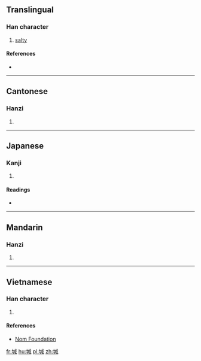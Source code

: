==Translingual==

===Han character===
{{Han char|rn=32|rad=土|as=09|sn=12|four=4315<sub>0</sub>|canj=土戈竹口 (GIHR)|ids=⿰[[土]][[咸]]}}

# [[salty]]

====References====
* {{Han ref|kx=0234.271|dkj=05310|hdz=10461.100|uh=583F|ud=22591|bh=D8AC|bd=55468}}

----

==Cantonese==

===Hanzi===
{{yue-hanzi|jyut=|y=gaan2}}

# {{defn|lang=yue|sort=土09}}

----

==Japanese==

===Kanji===
{{ja-kanji|grade=|rs=土09}}

# {{defn|lang=ja|sort=土09}}

====Readings====
* {{ja-readings|on=[[かん]] (kan), [[こん]] (kon)|kun=}}

----

==Mandarin==

===Hanzi===
{{cmn-hanzi|pin=[[jiǎn]] ([[jian3]]), [[jiǎng]] ([[jiang3]])|wg=chien<sup>3</sup>, chiang<sup>3</sup>}}

# {{defn|lang=cmn|sort=土09}}

----

==Vietnamese==

===Han character===
{{vi-hantu|[[kiềm]]|rs=土09}}

# {{defn|lang=vi|sort=土09}}

====References====
*[http://nomfoundation.org/common/nom_details.php?codepoint=583f Nom Foundation]

[[fr:堿]]
[[hu:堿]]
[[pl:堿]]
[[zh:堿]]